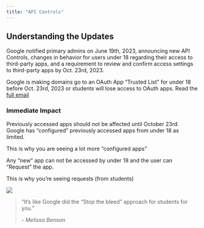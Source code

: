```yaml
---
title: "API Controls"
---
```

<div class="reveal resize-content">

## Understanding the Updates

Google notified primary admins on June 19th, 2023, announcing new API Controls, changes in behavior for users under 18 regarding their access to third-party apps, and a requirement to review and confirm access settings to third-party apps by Oct. 23rd, 2023.

:::{.callout-note title="Takeaway" icon=false}
Google is making domains go to an OAuth App “Trusted List” for under 18 before Oct. 23rd, 2023 or students will lose access to OAuth apps. Read the [full email](https://collab.amplifiedit.com/topic/2881-%F0%9F%9A%A8-primary-admin-email-action-required-access-to-third-party-applications-is-changing-for-users-designated-as-under-18-%F0%9F%9A%A8-61923)
:::

[comment]: <> (this is my comment)


### Immediate Impact

Previously accessed apps should not be affected until October 23rd. Google has “configured” previously accessed apps from under 18 as limited.


:::{.callout-note}
This is why you are seeing a lot more “configured apps”
:::

Any “new” app can not be accessed by under 18 and the user can “Request” the app.

:::{.callout-note}
This is why you’re seeing requests (from students)
:::

[![](images/stopthe.png)]{fig-alt="google's email"}

> "It’s like Google did the “Stop the bleed” approach for students for you."
>
> *- Melissa Benson*

</div>